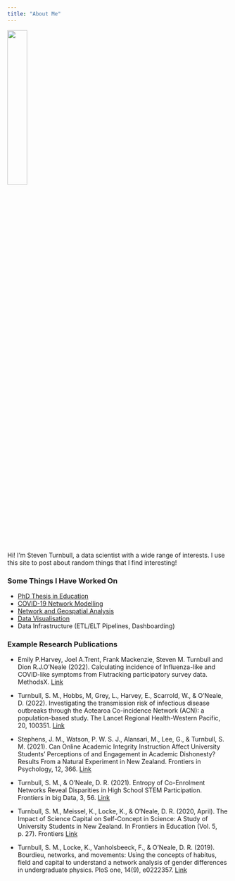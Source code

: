 ```yaml
---
title: "About Me"
---
```



![](static/pictures/Synergia%202023-110.jpg){fig-align="center" height=30% width=30%}

Hi! I'm Steven Turnbull, a data scientist with a wide range of interests. 
I use this site to post about random things that I find interesting!

### Some Things I Have Worked On
- [PhD Thesis in Education](https://researchspace.auckland.ac.nz/handle/2292/54611)
- [COVID-19 Network Modelling](https://www.pmscienceprizes.org.nz/2020-prime-ministers-science-prize-winner/)
- [Network and Geospatial Analysis](https://www.ncbi.nlm.nih.gov/pmc/articles/PMC8733170/)
- [Data Visualisation](https://github.com/sturbull/tidytuesday)
- Data Infrastructure (ETL/ELT Pipelines, Dashboarding)

### Example Research Publications
::: {.border}
- Emily P.Harvey, Joel A.Trent, Frank Mackenzie, Steven M. Turnbull and Dion R.J.O’Neale (2022). Calculating incidence of Influenza-like and COVID-like symptoms from Flutracking participatory survey
data. MethodsX. [Link](https://doi.org/10.1016/j.mex.2022.101820)

- Turnbull, S. M., Hobbs, M, Grey, L., Harvey, E., Scarrold, W., & O’Neale, D. (2022). Investigating the transmission risk of infectious disease outbreaks through the Aotearoa Co-incidence Network (ACN): a population-based study. The Lancet Regional Health-Western Pacific, 20, 100351. [Link]((https://www.ncbi.nlm.nih.gov/pmc/articles/PMC8733170/))

- Stephens, J. M., Watson, P. W. S. J., Alansari, M., Lee, G., & Turnbull, S. M. (2021). Can Online Academic Integrity Instruction Affect University Students’ Perceptions of and Engagement in Academic Dishonesty? Results From a Natural Experiment in New Zealand. Frontiers in Psychology, 12, 366. [Link](https://pubmed.ncbi.nlm.nih.gov/33679506/)

- Turnbull, S. M., & O’Neale, D. R. (2021). Entropy of Co-Enrolment Networks Reveal Disparities in High School STEM Participation. Frontiers in big Data, 3, 56. [Link](https://www.frontiersin.org/journals/big-data/articles/10.3389/fdata.2020.599016/full)

- Turnbull, S. M., Meissel, K., Locke, K., & O’Neale, D. R. (2020, April). The Impact of Science Capital on Self-Concept in Science: A Study of University Students in New Zealand. In Frontiers in Education (Vol. 5, p. 27). Frontiers [Link](https://www.frontiersin.org/journals/education/articles/10.3389/feduc.2020.00027/full)

- Turnbull, S. M., Locke, K., Vanholsbeeck, F., & O’Neale, D. R. (2019). Bourdieu, networks, and movements: Using the concepts of habitus, field and capital to understand a network analysis of gender differences in undergraduate physics. PloS one, 14(9), e0222357. [Link](https://journals.plos.org/plosone/article?id=10.1371/journal.pone.0222357)
:::
